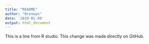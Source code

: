 ```yaml
---
title: "README"
author: "Bronwyn"
date: '2019-01-09'
output: html_document
---
```

This is a line from R studio. This change was made directly on GitHub.
